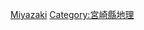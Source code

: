 {{Template:Category:都道府縣|的郡|top=日本的郡|}}

[[Category:日本的郡|Miyazaki]]
[[Category:宮崎縣地理|Category:宮崎縣地理]]